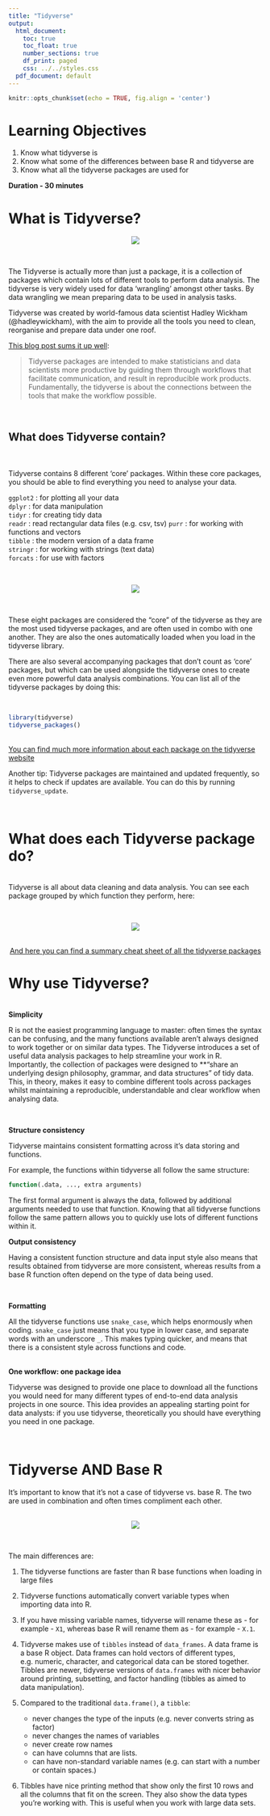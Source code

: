 ```yaml
---
title: "Tidyverse"
output:
  html_document:
    toc: true
    toc_float: true
    number_sections: true
    df_print: paged
    css: ../../styles.css
  pdf_document: default
---
```


```r
knitr::opts_chunk$set(echo = TRUE, fig.align = 'center')
```

# Learning Objectives<br>

1. Know what tidyverse is    
2. Know what some of the differences between base R and tidyverse are    
3. Know what all the tidyverse packages are used for  

**Duration - 30 minutes ** <br>  

# What is Tidyverse?  

<center>
![](https://www.tidyverse.org/images/tidyverse-default.png)  
</center>  
      
<br> 

The Tidyverse is actually more than just a package, it is a collection of packages which contain lots of different tools to perform data analysis. The tidyverse is very widely used for data ‘wrangling’ amongst other tasks. By data wrangling we mean preparing data to be used in analysis tasks. 

Tidyverse was created by world-famous data scientist Hadley Wickham (@hadleywickham), with the aim to provide all the tools you need to clean, reorganise and prepare data under one roof. 

[This blog post sums it up well](https://rviews.rstudio.com/2017/06/08/what-is-the-tidyverse/): 

> Tidyverse packages are intended to make statisticians and data scientists more productive by guiding them through workflows that facilitate communication, and result in reproducible work products. Fundamentally, the tidyverse is about the connections between the tools that make the workflow possible.

<br>

## What does Tidyverse contain?

<br>  
Tidyverse contains 8 different 'core' packages. Within these core packages, you should be able to find everything you need to analyse your data.

  `ggplot2` : for plotting all your data  
  `dplyr` : for data manipulation  
  `tidyr` : for creating tidy data   
  `readr` : read rectangular data files (e.g. csv, tsv)
  `purr`  : for working with functions and vectors  
  `tibble` : the modern version of a data frame  
  `stringr` : for working with strings (text data)  
  `forcats` : for use with factors  

<br>

<center>
![](https://pic3.zhimg.com/v2-93190c36e008ca91fb5df812a07b6d36_b.png)
</center>
<br>

These eight packages are considered the “core” of the tidyverse as they are the most used tidyverse packages, and are often used in combo with one another. They are also the ones automatically loaded when you load in the tidyverse library.   

There are also several accompanying packages that don't count as 'core' packages, but which can be used alongside the tidyverse ones to create even more powerful data analysis combinations. You can list all of the tidyverse packages by doing this:  

<br> 

```r
library(tidyverse)
tidyverse_packages()
```

<br>
[You can find much more information about each package on the tidyverse website](https://www.tidyverse.org/packages/) 

<div class='emphasis'>
Another tip: Tidyverse packages are maintained and updated frequently, so it helps to check if updates are available. You can do this by running `tidyverse_update`.   
</div>
<br>

# What does each Tidyverse package do?

<br>
Tidyverse is all about data cleaning and data analysis. You can see each package grouped by which function they perform, here:    

<br>
<center>
![](https://rviews.rstudio.com/post/2017-06-09-What-is-the-tidyverse_files/tidyverse1.png)

<br>
[And here you can find a summary cheat sheet of all the tidyverse packages](https://s3-ap-south-1.amazonaws.com/av-blog-media/wp-content/uploads/2019/05/Tidyverse2.pdf)  
</center>





# Why use Tidyverse?

<br>
**Simplicity**

R is not the easiest programming language to master: often times the syntax can be confusing, and the many functions available aren't always designed to work together or on similar data types. The Tidyverse introduces a set of useful data analysis packages to help streamline your work in R. Importantly, the collection of packages were designed to **"share an underlying design philosophy, grammar, and data structures" of tidy data. This, in theory, makes it easy to combine different tools across packages whilst maintaining a reproducible, understandable and clear workflow when analysing data. 

<br>

**Structure consistency**

Tidyverse maintains consistent formatting across it's data storing and functions.   

For example, the functions within tidyverse all follow the same structure: 

```r

function(.data, ..., extra arguments)

```

The first formal argument is always the data, followed by additional arguments needed to use that function. Knowing that all tidyverse functions follow the same pattern allows you to quickly use lots of different functions within it. 

**Output consistency**  

Having a consistent function structure and data input style also means that results obtained from tidyverse are more consistent, whereas results from a base R function often depend on the type of data being used. 

<br>

**Formatting** 

All the tidyverse functions use `snake_case`, which helps enormously when coding. `snake_case` just means that you type in lower case, and separate words with an underscore `_`. This makes typing quicker, and means that there is a consistent style across functions and code.   

<br>
**One workflow: one package idea**

Tidyverse was designed to provide one place to download all the functions you would need for many different types of end-to-end data analysis projects in one source. This idea provides an appealing starting point for data analysts: if you use tidyverse, theoretically you should have everything you need in one package.

<br>

# Tidyverse AND Base R

It's important to know that it's not a case of tidyverse vs. base R. The two are used in combination and often times compliment each other. 

<center>
<br>
![](https://image.slidesharecdn.com/emilytidyversepresentation-180205195912/95/the-lesser-known-stars-of-the-tidyverse-5-638.jpg?cb=1517860826)
</center>

<br>

The main differences are:

1. The tidyverse functions are faster than R base functions when loading in large files   

2. Tidyverse functions automatically convert variable types when importing data into R.  

3. If you have missing variable names, tidyverse will rename these as - for example - `X1`, whereas base R will rename them as - for example - `X.1`.   

4. Tidyverse makes use of `tibbles` instead of `data_frames`. A data frame is a base R object. Data frames can hold vectors of different types, e.g. numeric, character, and categorical data can be stored together. Tibbles are newer, tidyverse versions of `data.frames` with nicer behavior around printing, subsetting, and factor handling (tibbles as aimed to data manipulation).   

5. Compared to the traditional `data.frame()`, a `tibble`:
    * never changes the type of the inputs (e.g. never converts string as factor)
    * never changes the names of variables
    * never create row names
    * can have columns that are lists.
    * can have non-standard variable names (e.g. can start with a number or contain spaces.)    
    
6. Tibbles have nice printing method that show only the first 10 rows and all the columns that fit on the screen. They also show the data types you're working with. This is useful when you work with large data sets.


